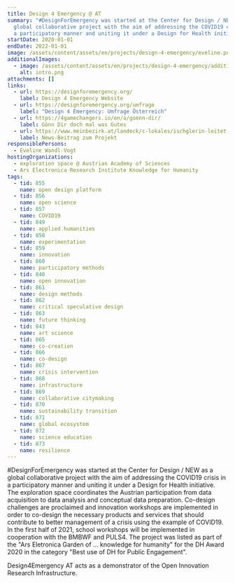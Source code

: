 ```yaml
---
title: Design 4 Emergency @ AT
summary: "#DesignForEmergency was started at the Center for Design / NEW as a
  global collaborative project with the aim of addressing the COVID19 crisis in
  a participatory manner and uniting it under a Design for Health initiative."
startDate: 2020-01-01
endDate: 2022-01-01
image: /assets/content/assets/en/projects/design-4-emergency/eveline.png
additionalImages:
  - image: /assets/content/assets/en/projects/design-4-emergency/additionalImages/intro.png
    alt: intro.png
attachments: []
links:
  - url: https://designforemergency.org/
    label: Design 4 Emergency Website
  - url: https://designforemergency.org/umfrage
    label: "Design 4 Emergency: Umfrage Österreich"
  - url: https://4gamechangers.io/en/a/goenn-dir/
    label: Gönn Dir doch mal was Gutes
  - url: https://www.meinbezirk.at/landeck/c-lokales/ischglerin-leitet-oesterreich-teilnahme-an-internationalem-corona-forschungsprojekt_a4400145
    label: News-Beitrag zum Projekt
responsiblePersons:
  - Eveline Wandl-Vogt
hostingOrganizations:
  - exploration space @ Austrian Academy of Sciences
  - Ars Electronica Research Institute Knowledge for Humanity
tags:
  - tid: 855
    name: open design platform
  - tid: 856
    name: open science
  - tid: 857
    name: COVID19
  - tid: 849
    name: applied humanities
  - tid: 858
    name: experimentation
  - tid: 859
    name: innovation
  - tid: 860
    name: participatory methods
  - tid: 840
    name: open innovation
  - tid: 861
    name: design methods
  - tid: 862
    name: critical speculative design
  - tid: 863
    name: future thinking
  - tid: 843
    name: art science
  - tid: 865
    name: co-creation
  - tid: 866
    name: co-design
  - tid: 867
    name: crisis intervention
  - tid: 868
    name: infrastructure
  - tid: 869
    name: collaborative citymaking
  - tid: 870
    name: sustainability transition
  - tid: 871
    name: global ecosystem
  - tid: 872
    name: science education
  - tid: 873
    name: resilience
---
```

#DesignForEmergency was started at the Center for Design / NEW as a global collaborative project with the aim of addressing the COVID19 crisis in a participatory manner and uniting it under a Design for Health initiative. The exploration space coordinates the Austrian participation from data acquisition to data analysis and conceptual data preparation. Co-design challenges are proclaimed and innovation workshops are implemented in order to co-design the necessary products and services that should contribute to better management of a crisis using the example of COVID19. In the first half of 2021, school workshops will be implemented in cooperation with the BMBWF and PULS4. The project was listed as part of the "Ars Eletronica Garden of ... knowledge for humanity" for the DH Award 2020 in the category "Best use of DH for Public Engagement".

Design4Emergency AT acts as a demonstrator of the Open Innovation Research Infrastructure.
